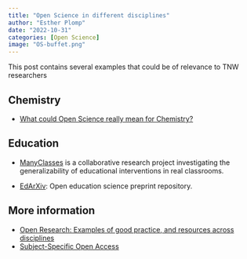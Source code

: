 ```yaml
---
title: "Open Science in different disciplines"
author: "Esther Plomp"
date: "2022-10-31"
categories: [Open Science]
image: "OS-buffet.png"
---
```


This post contains several examples that could be of relevance to TNW researchers

## Chemistry

-   [What could Open Science really mean for Chemistry?](https://www.fosteropenscience.eu/content/what-could-open-science-really-mean-chemistry)

## Education

-   [ManyClasses](https://www.manyclasses.org) is a collaborative research project investigating the generalizability of educational interventions in real classrooms.

-   [EdArXiv](https://edarxiv.org/): Open education science preprint repository.

## More information

-   [Open Research: Examples of good practice, and resources across disciplines](https://doi.org/10.31219/osf.io/3r8hb)
-   [Subject-Specific Open Access](https://open-access.network/en/information/subject-specific-open-access)

